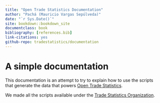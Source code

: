```yaml
--- 
title: "Open Trade Statistics Documentation"
author: "Pachá (Mauricio Vargas Sepúlveda)"
date: "`r Sys.Date()`"
site: bookdown::bookdown_site
documentclass: book
bibliography: [references.bib]
link-citations: yes
github-repo: tradestatistics/documentation
---
```


# A simple documentation {-}

This documentation is an attempt to try to explain how to use the scripts that generate the data that powers [Open Trade Statistics](https://aaa/). 

We made all the scripts available under the [Trade Statistics Organization](https://github.com/tradestatistics).
